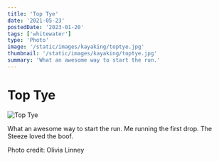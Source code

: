 ```yaml
---
title: 'Top Tye'
date: '2021-05-23'
postedDate: '2023-01-20'
tags: ['whitewater']
type: 'Photo'
image: '/static/images/kayaking/toptye.jpg'
thumbnail: '/static/images/kayaking/toptye.jpg'
summary: 'What an awesome way to start the run.'
---
```


# Top Tye

![Top Tye](/static/images/kayaking/toptye.jpg)

What an awesome way to start the run. Me running the first drop. The Steeze loved the boof.

Photo credit: Olivia Linney
